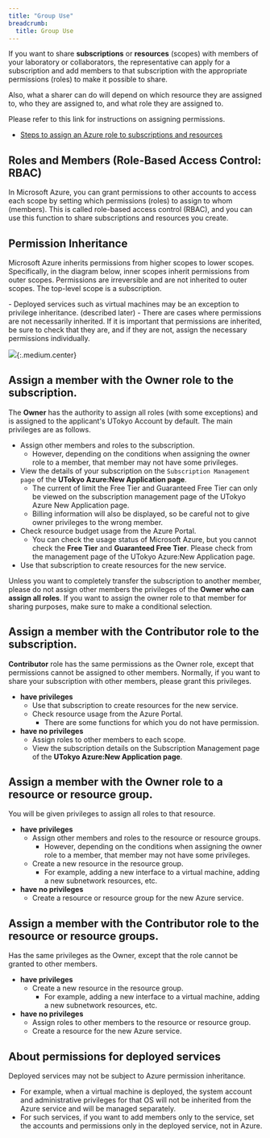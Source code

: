 ```yaml
---
title: "Group Use"
breadcrumb:
  title: Group Use
---
```


If you want to share **subscriptions** or **resources** (scopes) with members of your laboratory or collaborators, the representative can apply for a subscription and add members to that subscription with the appropriate permissions (roles) to make it possible to share.

Also, what a sharer can do will depend on which resource they are assigned to, who they are assigned to, and what role they are assigned to.

Please refer to this link for instructions on assigning permissions.
- [Steps to assign an Azure role to subscriptions and resources](/en/research_computing/utokyo_azure/faq/addrole)

## Roles and Members (Role-Based Access Control: RBAC)

In Microsoft Azure, you can grant permissions to other accounts to access each scope by setting which permissions (roles) to assign to whom (members). This is called role-based access control (RBAC), and you can use this function to share subscriptions and resources you create.

## Permission Inheritance

Microsoft Azure inherits permissions from higher scopes to lower scopes. Specifically, in the diagram below, inner scopes inherit permissions from outer scopes. Permissions are irreversible and are not inherited to outer scopes. The top-level scope is a subscription.

<div class="box">
- Deployed services such as virtual machines may be an exception to privilege inheritance. (described later)
- There are cases where permissions are not necessarily inherited. If it is important that permissions are inherited, be sure to check that they are, and if they are not, assign the necessary permissions individually.
</div>

![](img/01_iam_en.png){:.medium.center}


## Assign a member with the **Owner** role to the subscription.

The **Owner** has the authority to assign all roles (with some exceptions) and is assigned to the applicant's UTokyo Account by default. The main privileges are as follows.

- Assign other members and roles to the subscription.
  - However, depending on the conditions when assigning the owner role to a member, that member may not have some privileges.
- View the details of your subscription on the `Subscription Management page` of the **UTokyo Azure:New Application page**.
  - The current of limit the Free Tier and Guaranteed Free Tier can only be viewed on the subscription management page of the UTokyo Azure New Application page.
  - Billing information will also be displayed, so be careful not to give owner privileges to the wrong member.
- Check resource budget usage from the Azure Portal.
  - You can check the usage status of Microsoft Azure, but you cannot check the **Free Tier** and **Guaranteed Free Tier**. Please check from the management page of the UTokyo Azure:New Application page.
- Use that subscription to create resources for the new service.


Unless you want to completely transfer the subscription to another member, please do not assign other members the privileges of the **Owner who can assign all roles**. If you want to assign the owner role to that member for sharing purposes, make sure to make a conditional selection.

## Assign a member with the **Contributor** role to the subscription.

**Contributor** role has the same permissions as the Owner role, except that permissions cannot be assigned to other members. Normally, if you want to share your subscription with other members, please grant this privileges.

- **have privileges**
  - Use that subscription to create resources for the new service.
  - Check resource usage from the Azure Portal.
    - There are some functions for which you do not have permission.
- **have no privileges**
  - Assign roles to other members to each scope.
  - View the subscription details on the Subscription Management page of the **UTokyo Azure:New Application page**.


## Assign a member with the **Owner** role to a resource or resource group.

You will be given privileges to assign all roles to that resource.

- **have privileges**
  - Assign other members and roles to the resource or resource groups.
    - However, depending on the conditions when assigning the owner role to a member, that member may not have some privileges.
  - Create a new resource in the resource group.
    - For example, adding a new interface to a virtual machine, adding a new subnetwork resources, etc.
- **have no privileges**
  - Create a resource or resource group for the new Azure service.

## Assign a member with the **Contributor** role to the resource or resource groups.

Has the same privileges as the Owner, except that the role cannot be granted to other members.

- **have privileges**
  - Create a new resource in the resource group.
    - For example, adding a new interface to a virtual machine, adding a new subnetwork resources, etc.
- **have no privileges**
  - Assign roles to other members to the resource or resource group.
  - Create a resource for the new Azure service.

## About permissions for deployed services

Deployed services may not be subject to Azure permission inheritance.

- For example, when a virtual machine is deployed, the system account and administrative privileges for that OS will not be inherited from the Azure service and will be managed separately.
- For such services, if you want to add members only to the service, set the accounts and permissions only in the deployed service, not in Azure.
